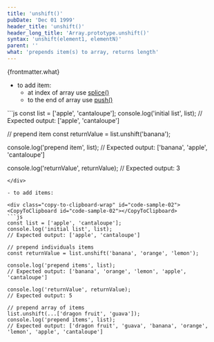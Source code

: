 ```yaml
---
title: 'unshift()'
pubDate: 'Dec 01 1999'
header_title: 'unshift()'
header_long_title: 'Array.prototype.unshift()'
syntax: 'unshift(element1, elementN)'
parent: ''
what: 'prepends item(s) to array, returns length'
---
```


{frontmatter.what}

- to add item:
  - at index of array use [splice()](../splice-add-item/)
  - to the end of array use [push()](../push/)

<div class="copy-to-clipboard-wrap" id="code-sample-01">
<CopyToClipboard id="code-sample-01"></CopyToClipboard>
```js
const list = ['apple', 'cantaloupe'];
console.log('initial list', list);
// Expected output: ['apple', 'cantaloupe']

// prepend item
const returnValue = list.unshift('banana');

console.log('prepend item', list);
// Expected output: ['banana', 'apple', 'cantaloupe']

console.log('returnValue', returnValue);
// Expected output: 3
```
</div>

- to add items:

<div class="copy-to-clipboard-wrap" id="code-sample-02">
<CopyToClipboard id="code-sample-02"></CopyToClipboard>
```js
const list = ['apple', 'cantaloupe'];
console.log('initial list', list);
// Expected output: ['apple', 'cantaloupe']

// prepend individuals items
const returnValue = list.unshift('banana', 'orange', 'lemon');

console.log('prepend items', list);
// Expected output: ['banana', 'orange', 'lemon', 'apple', 'cantaloupe']

console.log('returnValue', returnValue);
// Expected output: 5

// prepend array of items
list.unshift(...['dragon fruit', 'guava']);
console.log('prepend items', list);
// Expected output: ['dragon fruit', 'guava', 'banana', 'orange', 'lemon', 'apple', 'cantaloupe']
```
</div>
